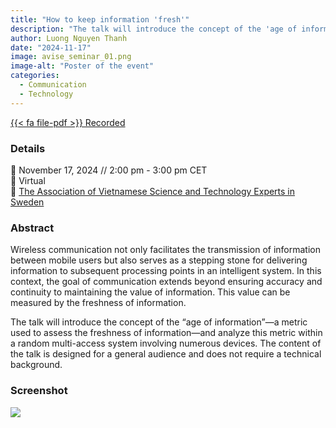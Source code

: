 ```yaml
---
title: "How to keep information 'fresh'"
description: "The talk will introduce the concept of the 'age of information'—a metric used to assess the freshness of information—and analyze this metric within a random multi-access system involving numerous devices"
author: Luong Nguyen Thanh
date: "2024-11-17"
image: avise_seminar_01.png
image-alt: "Poster of the event"
categories:
  - Communication
  - Technology
---
```


<a href="https://drive.google.com/file/d/1wdA8ZnNlShH7SlAg7ABdzdFB4m7nibVF/view" class="btn" role="button" target="_blank">{{< fa file-pdf >}} Recorded</a>

### Details

📆 November 17, 2024 // 2:00 pm - 3:00 pm CET  
🏨 Virtual  
🌠 [The Association of Vietnamese Science and Technology Experts in Sweden](https://www.linkedin.com/groups/14482383/)

### Abstract

Wireless communication not only facilitates the transmission of information between mobile users but also serves as a stepping stone for delivering information to subsequent processing points in an intelligent system. In this context, the goal of communication extends beyond ensuring accuracy and continuity to maintaining the value of information. This value can be measured by the freshness of information.

The talk will introduce the concept of the "age of information"—a metric used to assess the freshness of information—and analyze this metric within a random multi-access system involving numerous devices. The content of the talk is designed for a general audience and does not require a technical background.

### Screenshot

![](screenshot.jpg)